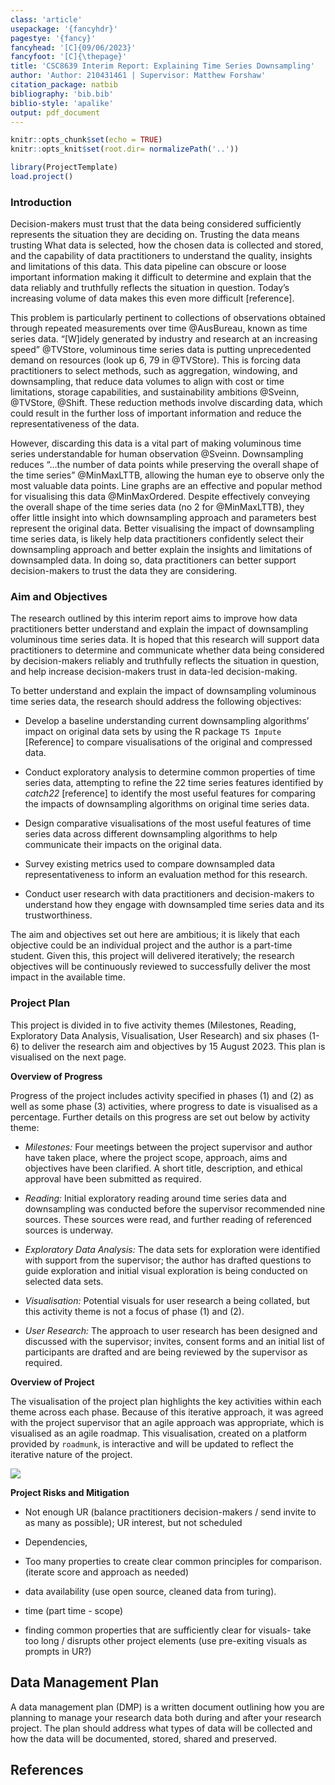 ```yaml
---
class: 'article'
usepackage: '{fancyhdr}'
pagestye: '{fancy}'
fancyhead: '[C]{09/06/2023}'
fancyfoot: '[C]{\thepage}'
title: 'CSC8639 Interim Report: Explaining Time Series Downsampling'
author: 'Author: 210431461 | Supervisor: Matthew Forshaw'
citation_package: natbib
bibliography: 'bib.bib'
biblio-style: 'apalike'
output: pdf_document
---
```


```r
knitr::opts_chunk$set(echo = TRUE)
knitr::opts_knit$set(root.dir= normalizePath('..'))
```

```r
library(ProjectTemplate)
load.project()
```

### Introduction

Decision-makers must trust that the data being considered sufficiently represents the situation they are deciding on. Trusting the data means trusting What data is selected, how the chosen data is collected and stored, and the capability of data practitioners to understand the quality, insights and limitations of this data. This data pipeline can obscure or loose important information making it difficult to determine and explain that the data reliably and truthfully reflects the situation in question. Today's increasing volume of data makes this even more difficult [reference].

This problem is particularly pertinent to collections of observations obtained through repeated measurements over time @AusBureau, known as time series data. "[W]idely generated by industry and research at an increasing speed" @TVStore, voluminous time series data is putting unprecedented demand on resources (look up 6, 79 in @TVStore). This is forcing data practitioners to select methods, such as aggregation, windowing, and downsampling, that reduce data volumes to align with cost or time limitations, storage capabilities, and sustainability ambitions @Sveinn, @TVStore, @Shift. These reduction methods involve discarding data, which could result in the further loss of important information and reduce the representativeness of the data.

However, discarding this data is a vital part of making voluminous time series understandable for human observation @Sveinn. Downsampling reduces "...the number of data points while preserving the overall shape of the time series" @MinMaxLTTB, allowing the human eye to observe only the most valuable data points. Line graphs are an effective and popular method for visualising this data @MinMaxOrdered. Despite effectively conveying the overall shape of the time series data (no 2 for @MinMaxLTTB), they offer little insight into which downsampling approach and parameters best represent the original data. Better visualising the impact of downsampling time series data, is likely help data practitioners confidently select their downsampling approach and better explain the insights and limitations of downsampled data. In doing so, data practitioners can better support decision-makers to trust the data they are considering. 

### Aim and Objectives

The research outlined by this interim report aims to improve how data practitioners better understand and explain the impact of downsampling voluminous time series data. It is hoped that this research will support data practitioners to determine and communicate whether data being considered by decision-makers reliably and truthfully reflects the situation in question, and help increase decision-makers trust in data-led decision-making. 

To better understand and explain the impact of downsampling voluminous time series data, the research should address the following objectives:

- Develop a baseline understanding current downsampling algorithms' impact on original data sets by using the R package `TS Impute` [Reference] to compare visualisations of the original and compressed data.

- Conduct exploratory analysis to determine common properties of time series data, attempting to refine the 22 time series features identified by *catch22* [reference] to identify the most useful features for comparing the impacts of downsampling algorithms on original time series data.

- Design comparative visualisations of the most useful features of time series data across different downsampling algorithms to help communicate their impacts on the original data.  

- Survey existing metrics used to compare downsampled data representativeness to inform an evaluation method for this research.

- Conduct user research with data practitioners and decision-makers to understand how they engage with downsampled time series data and its trustworthiness.

The aim and objectives set out here are ambitious; it is likely that each objective could be an individual project and the author is a part-time student. Given this, this project will delivered iteratively; the research objectives will be continuously reviewed to successfully deliver the most impact in the available time.

### Project Plan

This project is divided in to five activity themes (Milestones, Reading, Exploratory Data Analysis, Visualisation, User Research) and six phases (1-6) to deliver the research aim and objectives by 15 August 2023. This plan is visualised on the next page.

**Overview of Progress**

Progress of the project includes activity specified in phases (1) and (2) as well as some phase (3) activities, where progress to date is visualised as a percentage. Further details on this progress are set out below by activity theme:

- *Milestones:* Four meetings between the project supervisor and author have taken place, where the project scope, approach, aims and objectives have been clarified. A short title, description, and ethical approval have been submitted as required.

- *Reading:* Initial exploratory reading around time series data and downsampling was conducted before the supervisor recommended nine sources. These sources were read, and further reading of referenced sources is underway.

- *Exploratory Data Analysis:* The data sets for exploration were identified with support from the supervisor; the author has drafted questions to guide exploration and initial visual exploration is being conducted on selected data sets.

- *Visualisation:* Potential visuals for user research a being collated, but this activity theme is not a focus of phase (1) and (2).

- *User Research:* The approach to user research has been designed and discussed with the supervisor; invites, consent forms and an initial list of participants are drafted and are being reviewed by the supervisor as required.

**Overview of Project**

The visualisation of the project plan highlights the key activities within each theme across each phase. Because of this iterative approach, it was agreed with the project supervisor that an agile approach was appropriate, which is visualised as an agile roadmap. This visualisation, created on a platform provided by `roadmunk`, is interactive and will be updated to reflect the iterative nature of the project. 

![ ](D:/Morgan/Documents/NCL MSc/final_project/mofrod_project/docs/Agile Roadmap - Explaining Time Series Downsampling.png)

**Project Risks and Mitigation**



- Not enough UR (balance practitioners decision-makers / send invite to as many as possible); UR interest, but not scheduled

- Dependencies, 

- Too many properties to create clear common principles for comparison.  (iterate score and approach as needed)

- data availability (use open source, cleaned data from turing). 

- time (part time - scope)

- finding common properties that are sufficiently clear for visuals- take too long / disrupts other project elements (use pre-exiting visuals as prompts in UR?)



\newpage 

## Data Management Plan

A data management plan (DMP) is a written document outlining how you are planning to manage your research data both during and after your research project. The plan should address what types of data will be collected and how the data will be documented, stored, shared and preserved.

\newpage 

## References



